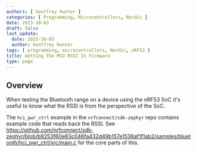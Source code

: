 ```yaml
---
authors: [ Geoffrey Hunter ]
categories: [ Programming, Microcontrollers, Nordic ]
date: 2023-10-03
draft: false
last_update:
  date: 2023-10-03
  author: Geoffrey Hunter
tags: [ programming, microcontrollers, Nordic, nRF53 ]
title: Getting The MCU RSSI In Firmware
type: page
---
```


## Overview

When testing the Bluetooth range on a device using the nRF53 SoC it's useful to know what the RSSI is from the perspective of the SoC.

The `hci_pwr_ctrl` example in the `nrfconnect/sdk-zephyr` repo contains example code that reads back the RSSI. See https://github.com/nrfconnect/sdk-zephyr/blob/b9253f60e83c046fa432d49b157e1536af1f1ab2/samples/bluetooth/hci_pwr_ctrl/src/main.c for the core parts of this.
